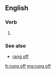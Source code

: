 ==English==

===Verb===
{{head|en|head=[[rung]] [[off]]}}

# {{past participle of|ring off|lang=en}}

===See also===
* [[rang off]]

[[fr:rung off]]
[[mg:rung off]]